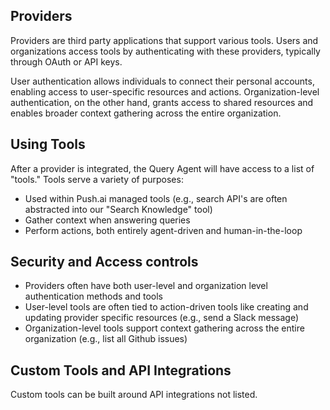 ## Providers

Providers are third party applications that support various tools. Users and organizations access tools by authenticating with these providers, typically through OAuth or API keys.

User authentication allows individuals to connect their personal accounts, enabling access to user-specific resources and actions. Organization-level authentication, on the other hand, grants access to shared resources and enables broader context gathering across the entire organization. 

## Using Tools

After a provider is integrated, the Query Agent will have access to a list of "tools." Tools serve a variety of purposes:

- Used within Push.ai managed tools (e.g., search API's are often abstracted into our "Search Knowledge" tool)
- Gather context when answering queries
- Perform actions, both entirely agent-driven and human-in-the-loop

## Security and Access controls

- Providers often have both user-level and organization level authentication methods and tools
- User-level tools are often tied to action-driven tools like creating and updating provider specific resources (e.g., send a Slack message)
- Organization-level tools support context gathering across the entire organization (e.g., list all Github issues)

## Custom Tools and API Integrations

Custom tools can be built around API integrations not listed.